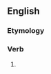==English==

===Etymology===
{{suffix|en|play|eth|nocat=1}}

===Verb===
{{head|en|verb form}}

# {{en-archaic third-person singular of|play}}